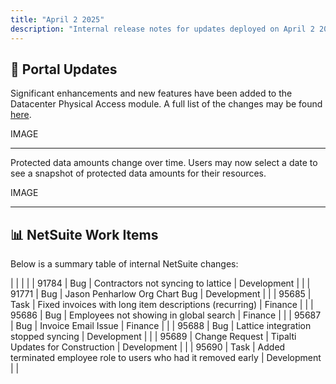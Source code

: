 ```yaml
---
title: "April 2 2025"
description: "Internal release notes for updates deployed on April 2 2025"
---
```


## 🧭 Portal Updates


Significant enhancements and new features have been added to the Datacenter Physical Access module. A full list of the changes may be found [here](https://kb-ext.databank.com/en_US/physical-access-administration).

IMAGE

---


Protected data amounts change over time. Users may now select a date to see a snapshot of protected data amounts for their resources.

IMAGE

---

## 📊 NetSuite Work Items

Below is a summary table of internal NetSuite changes:

|  |
|  |
| 91784 | Bug | Contractors not syncing to lattice | Development |  |
| 91771 | Bug | Jason Penharlow Org Chart Bug | Development |  |
| 95685 | Task | Fixed invoices with long item descriptions (recurring) | Finance |  |
| 95686 | Bug | Employees not showing in global search | Finance |  |
| 95687 | Bug | Invoice Email Issue | Finance |  |
| 95688 | Bug | Lattice integration stopped syncing | Development |  |
| 95689 | Change Request | Tipalti Updates for Construction | Development |  |
| 95690 | Task | Added terminated employee role to users who had it removed early | Development |  |
